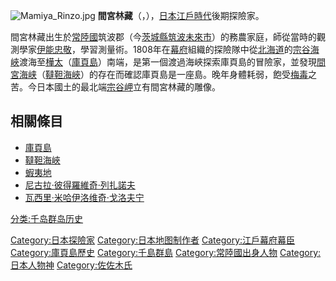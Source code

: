 {{Unreferenced|time=2021-04-22T09:10:16+00:00}}
[[File:Mamiya_Rinzo.jpg|thumb]]
'''間宮林藏'''（{{jpn|j=間宮 林蔵|hg=まみや りんぞう|rm=Mamiya Rinzou}}，{{bd|1775年||1844年||}}），[[日本|日本]][[江戶時代|江戶時代]]後期探險家。

間宮林藏出生於[[常陸國|常陸國]]筑波郡（今[[茨城縣|茨城縣]][[筑波未來市|筑波未來市]]）的務農家庭，師從當時的觀測學家[[伊能忠敬|伊能忠敬]]，學習測量術。1808年在[[幕府|幕府]]組織的探險隊中從[[北海道|北海道]]的[[宗谷海峽|宗谷海峽]]渡海至[[樺太|樺太]]（[[庫頁島|庫頁島]]）南端，是第一個渡過海峽探索庫頁島的冒險家，並發現[[間宮海峡|間宮海峡]]（[[韃靼海峽|韃靼海峽]]）的存在而確認庫頁島是一座島。晚年身體耗弱，飽受[[梅毒|梅毒]]之苦。今日本國土的最北端[[宗谷岬|宗谷岬]]立有間宮林藏的雕像。

== 相關條目 ==
* [[庫頁島|庫頁島]]
* [[韃靼海峽|韃靼海峽]]
* [[蝦夷地|蝦夷地]]
* [[尼古拉·彼得羅維奇·列扎諾夫|尼古拉·彼得羅維奇·列扎諾夫]]
* [[瓦西里·米哈伊洛维奇·戈洛夫宁|瓦西里·米哈伊洛维奇·戈洛夫宁]]

{{normdaten}}
{{DEFAULTSORT:mamiya rinzou}}
[[Category:日本探險家|Category:日本探險家]]
[[Category:日本地图制作者|Category:日本地图制作者]]
[[Category:江戶幕府幕臣|Category:江戶幕府幕臣]]
[[Category:庫頁島歷史|Category:庫頁島歷史]]
[[Category:千島群島|Category:千島群島]]
[[Category:常陸國出身人物|Category:常陸國出身人物]]
[[Category:日本人物神|Category:日本人物神]]
[[Category:佐佐木氏|Category:佐佐木氏]]
[[分类:千岛群岛历史|分类:千岛群岛历史]]